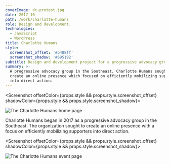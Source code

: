 ```yaml
---
coverImage: dc-protest.jpg
date: 2017-10
path: /work/charlotte-humans
role: Design and development.
technologies:
  - JavaScript
  - WordPress
title: Charlotte Humans
style:
  screenshot_offset: '#b488ff'
  screenshot_shadow: '#695192'
subtitle: Design and development project for a progressive advocacy group.
summary: >-
  A progressive advocacy group in the Southeast, Charlotte Humans sought to
  create an online presence which focused on efficiently mobilizing supporters
  into direct action.
---
```


<Screenshot offsetColor={props.style && props.style.screenshot_offset} shadowColor={props.style && props.style.screenshot_shadow}>

![The Charlotte Humans home page](charlotte-humans-home.png)

</Screenshot>

Charlotte Humans began in 2017 as a progressive advocacy group in the Southeast. The organization sought to create an online presence with a focus on efficiently mobilizing supporters into direct action.

<Screenshot offsetColor={props.style && props.style.screenshot_offset} shadowColor={props.style && props.style.screenshot_shadow}>

![The Charlotte Humans event page](charlotte-humans-event.png)

</Screenshot>
